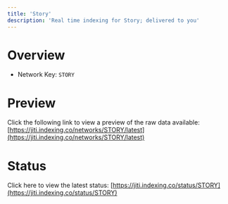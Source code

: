 ```yaml
---
title: 'Story'
description: 'Real time indexing for Story; delivered to you'
---
```


# Overview
- Network Key: `STORY`

# Preview
Click the following link to view a preview of the raw data available: [https://jiti.indexing.co/networks/STORY/latest](https://jiti.indexing.co/networks/STORY/latest)

# Status
Click here to view the latest status: [https://jiti.indexing.co/status/STORY](https://jiti.indexing.co/status/STORY)
